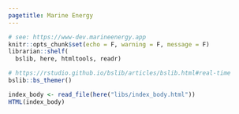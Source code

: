 ```yaml
---
pagetitle: Marine Energy
---
```


```r
# see: https://www-dev.marineenergy.app
knitr::opts_chunk$set(echo = F, warning = F, message = F)
librarian::shelf(
  bslib, here, htmltools, readr)
```

```r
# https://rstudio.github.io/bslib/articles/bslib.html#real-time
bslib::bs_themer()
```

```r
index_body <- read_file(here("libs/index_body.html"))
HTML(index_body)
```